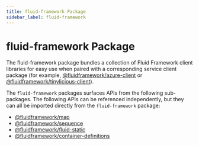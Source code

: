 ```yaml
---
title: fluid-framework Package
sidebar_label: fluid-framework
---
```


# fluid-framework Package

The fluid-framework package bundles a collection of Fluid Framework client libraries for easy use when paired with a corresponding service client package (for example, [@fluidframework/azure-client](/docs/deployment/azure-frs) or [@fluidframework/tinylicious-client](/docs/testing/tinylicious)).

The `fluid-framework` packages surfaces APIs from the following sub-packages.
The following APIs can be referenced independently, but they can all be imported directly from the `fluid-framework` package:

-   [@fluidframework/map](./map)
-   [@fluidframework/sequence](./sequence)
-   [@fluidframework/fluid-static](./fluid-static)
-   [@fluidframework/container-definitions](./container-definitions)
